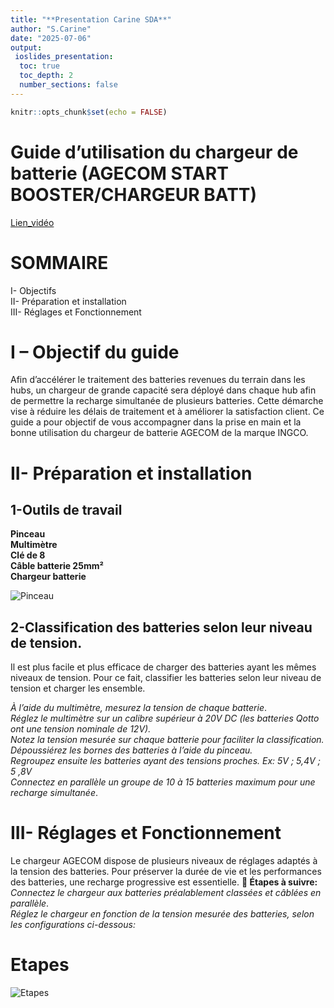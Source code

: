 ```yaml
---
title: "**Presentation Carine SDA**"
author: "S.Carine"
date: "2025-07-06"
output:
 ioslides_presentation:
  toc: true
  toc_depth: 2
  number_sections: false
---
```


```r
knitr::opts_chunk$set(echo = FALSE)
```
# **Guide d'utilisation du chargeur de batterie (AGECOM START BOOSTER/CHARGEUR BATT)**
[Lien_vidéo](https://drive.google.com/file/d/11yV1200xM0-cTUpvyUuWcBdkBUG3TAux/view?usp=sharing)

# **SOMMAIRE**

I- Objectifs<br>
II- Préparation et installation <br>
III- Réglages et Fonctionnement

# **I – Objectif du guide**

Afin d’accélérer le traitement des batteries revenues du terrain dans les hubs, un chargeur de grande capacité sera déployé dans chaque hub afin de permettre la recharge simultanée de plusieurs batteries. Cette démarche vise à réduire les délais de traitement et à améliorer la satisfaction client.
Ce guide a pour objectif de vous accompagner dans la prise en main et la bonne utilisation du chargeur de batterie AGECOM de la marque INGCO.

# **II- Préparation et installation**

## **1-Outils de travail**

**Pinceau**<br>
**Multimètre**<br>
**Clé de 8**<br>
**Câble batterie 25mm²**<br>
**Chargeur batterie**<br>

![Pinceau](Pinceau.png)<br>

## **2-Classification des batteries selon leur niveau de tension.**

Il est plus facile et plus efficace de charger des batteries ayant les mêmes niveaux de tension.
Pour ce fait, classifier les batteries selon leur niveau de tension et charger les ensemble.<br>

*À l’aide du multimètre, mesurez la tension de chaque batterie*.<br>
*Réglez le multimètre sur un calibre supérieur  à 20V DC (les batteries Qotto ont une tension nominale de 12V).*<br>
*Notez la tension mesurée sur chaque batterie pour faciliter la classification.*<br>
*Dépoussiérez les bornes des batteries à l’aide du pinceau.*<br>
*Regroupez ensuite les batteries ayant des tensions proches. Ex: 5V ; 5,4V ; 5 ,8V*<br>
*Connectez en parallèle un groupe de 10 à 15 batteries maximum pour une recharge simultanée*.

# **III- Réglages et Fonctionnement**
Le chargeur AGECOM dispose de plusieurs niveaux de réglages adaptés à la tension des batteries.
Pour préserver la durée de vie et les performances des batteries, une recharge progressive est essentielle.
**🔧 Étapes à suivre:**<br>
*Connectez le chargeur aux batteries préalablement classées et câblées en parallèle*.<br>
*Réglez le chargeur en fonction de la tension mesurée des batteries, selon les configurations ci-dessous:*<br>

# **Etapes**

![Etapes](Tableau.png)<br>

